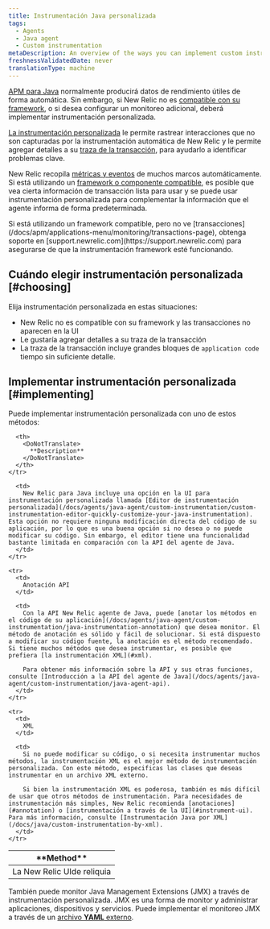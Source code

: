 ```yaml
---
title: Instrumentación Java personalizada
tags:
  - Agents
  - Java agent
  - Custom instrumentation
metaDescription: An overview of the ways you can implement custom instrumentation for your New Relic-monitored Java application.
freshnessValidatedDate: never
translationType: machine
---
```


[APM para Java](/docs/agents/java-agent/getting-started/introduction-new-relic-java) normalmente producirá datos de rendimiento útiles de forma automática. Sin embargo, si New Relic no es [compatible con su framework](/docs/agents/java-agent/getting-started/compatibility-requirements-java-agent), o si desea configurar un monitoreo adicional, deberá implementar instrumentación personalizada.

[La instrumentación personalizada](/docs/apm/agents/manage-apm-agents/agent-data/custom-instrumentation/) le permite rastrear interacciones que no son capturadas por la instrumentación automática de New Relic y le permite agregar detalles a su [traza de la transacción](/docs/traces/transaction-traces), para ayudarlo a identificar problemas clave.

New Relic recopila [métricas y eventos](/docs/data-analysis/metrics/analyze-your-metrics/data-collection-metric-timeslice-event-data) de muchos marcos automáticamente. Si está utilizando un [framework o componente compatible](/docs/agents/java-agent/getting-started/compatibility-requirements-java-agent), es posible que vea cierta información de transacción lista para usar y se puede usar instrumentación personalizada para complementar la información que el agente informa de forma predeterminada.

<Callout variant="important">
  Si está utilizando un framework compatible, pero no ve [transacciones](/docs/apm/applications-menu/monitoring/transactions-page), obtenga soporte en [support.newrelic.com](https://support.newrelic.com) para asegurarse de que la instrumentación framework esté funcionando.
</Callout>

## Cuándo elegir instrumentación personalizada [#choosing]

Elija instrumentación personalizada en estas situaciones:

* New Relic no es compatible con su framework y las transacciones no aparecen en la UI
* Le gustaría agregar detalles a su traza de la transacción
* La traza de la transacción incluye grandes bloques de `application code` tiempo sin suficiente detalle.

## Implementar instrumentación personalizada [#implementing]

Puede implementar instrumentación personalizada con uno de estos métodos:

<table>
  <thead>
    <tr>
      <th style={{ width: "200px" }}>
        <DoNotTranslate>
          **Method**
        </DoNotTranslate>
      </th>

      <th>
        <DoNotTranslate>
          **Description**
        </DoNotTranslate>
      </th>
    </tr>
  </thead>

  <tbody>
    <tr>
      <td>
        La New Relic UIde reliquia
      </td>

      <td>
        New Relic para Java incluye una opción en la UI para instrumentación personalizada llamada [Editor de instrumentación personalizada](/docs/agents/java-agent/custom-instrumentation/custom-instrumentation-editor-quickly-customize-your-java-instrumentation). Esta opción no requiere ninguna modificación directa del código de su aplicación, por lo que es una buena opción si no desea o no puede modificar su código. Sin embargo, el editor tiene una funcionalidad bastante limitada en comparación con la API del agente de Java.
      </td>
    </tr>

    <tr>
      <td>
        Anotación API
      </td>

      <td>
        Con la API New Relic agente de Java, puede [anotar los métodos en el código de su aplicación](/docs/agents/java-agent/custom-instrumentation/java-instrumentation-annotation) que desea monitor. El método de anotación es sólido y fácil de solucionar. Si está dispuesto a modificar su código fuente, la anotación es el método recomendado. Si tiene muchos métodos que desea instrumentar, es posible que prefiera [la instrumentación XML](#xml).

        Para obtener más información sobre la API y sus otras funciones, consulte [Introducción a la API del agente de Java](/docs/agents/java-agent/custom-instrumentation/java-agent-api).
      </td>
    </tr>

    <tr>
      <td>
        XML
      </td>

      <td>
        Si no puede modificar su código, o si necesita instrumentar muchos métodos, la instrumentación XML es el mejor método de instrumentación personalizada. Con este método, especificas las clases que deseas instrumentar en un archivo XML externo.

        Si bien la instrumentación XML es poderosa, también es más difícil de usar que otros métodos de instrumentación. Para necesidades de instrumentación más simples, New Relic recomienda [anotaciones](#annotation) o [instrumentación a través de la UI](#instrument-ui). Para más información, consulte [Instrumentación Java por XML](/docs/java/custom-instrumentation-by-xml).
      </td>
    </tr>
  </tbody>
</table>

También puede monitor Java Management Extensions (JMX) a través de instrumentación personalizada. JMX es una forma de monitor y administrar aplicaciones, dispositivos y servicios. Puede implementar el monitoreo JMX a través de un [archivo <DoNotTranslate>**YAML**</DoNotTranslate> externo](/docs/java/custom-jmx-instrumentation-by-yml).